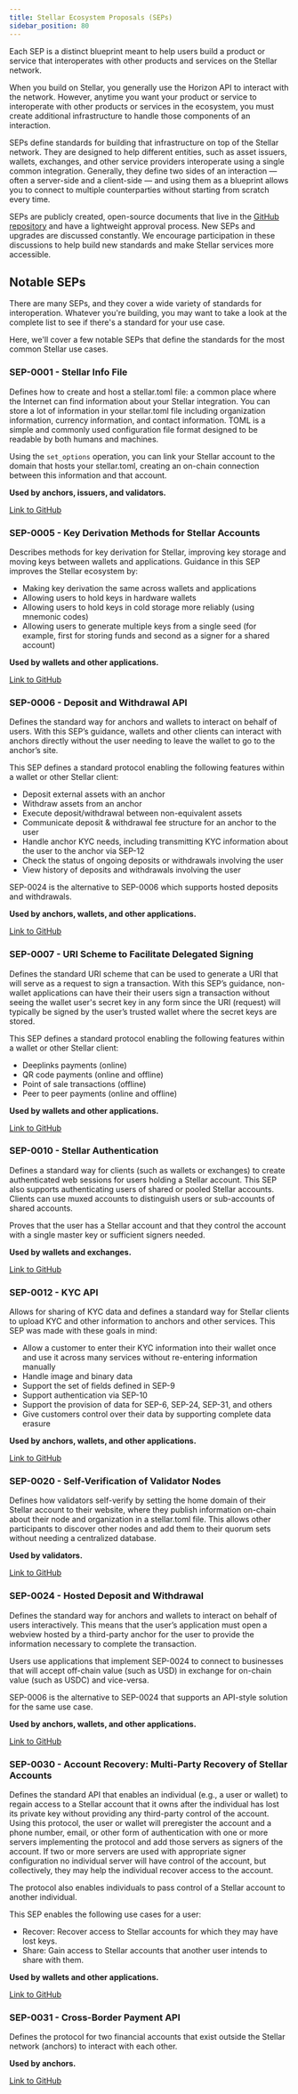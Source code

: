 ```yaml
---
title: Stellar Ecosystem Proposals (SEPs)
sidebar_position: 80
---
```


Each SEP is a distinct blueprint meant to help users build a product or service that interoperates with other products and services on the Stellar network.

When you build on Stellar, you generally use the Horizon API to interact with the network. However, anytime you want your product or service to interoperate with other products or services in the ecosystem, you must create additional infrastructure to handle those components of an interaction.

SEPs define standards for building that infrastructure on top of the Stellar network. They are designed to help different entities, such as asset issuers, wallets, exchanges, and other service providers interoperate using a single common integration. Generally, they define two sides of an interaction — often a server-side and a client-side — and using them as a blueprint allows you to connect to multiple counterparties without starting from scratch every time.

SEPs are publicly created, open-source documents that live in the [GitHub repository](https://github.com/stellar/stellar-protocol/tree/master/ecosystem) and have a lightweight approval process. New SEPs and upgrades are discussed constantly. We encourage participation in these discussions to help build new standards and make Stellar services more accessible.

## Notable SEPs

There are many SEPs, and they cover a wide variety of standards for interoperation. Whatever you're building, you may want to take a look at the complete list to see if there's a standard for your use case.

Here, we'll cover a few notable SEPs that define the standards for the most common Stellar use cases.

### SEP-0001 - Stellar Info File

Defines how to create and host a stellar.toml file: a common place where the Internet can find information about your Stellar integration. You can store a lot of information in your stellar.toml file including organization information, currency information, and contact information. TOML is a simple and commonly used configuration file format designed to be readable by both humans and machines.

Using the `set_options` operation, you can link your Stellar account to the domain that hosts your stellar.toml, creating an on-chain connection between this information and that account.

**Used by anchors, issuers, and validators.**

[Link to GitHub](https://github.com/stellar/stellar-protocol/blob/master/ecosystem/sep-0001.md)

### SEP-0005 - Key Derivation Methods for Stellar Accounts

Describes methods for key derivation for Stellar, improving key storage and moving keys between wallets and applications. Guidance in this SEP improves the Stellar ecosystem by:

- Making key derivation the same across wallets and applications
- Allowing users to hold keys in hardware wallets
- Allowing users to hold keys in cold storage more reliably (using mnemonic codes)
- Allowing users to generate multiple keys from a single seed (for example, first for storing funds and second as a signer for a shared account)

**Used by wallets and other applications.**

[Link to GitHub](https://github.com/stellar/stellar-protocol/blob/master/ecosystem/sep-0005.md)

### SEP-0006 - Deposit and Withdrawal API

Defines the standard way for anchors and wallets to interact on behalf of users. With this SEP’s guidance, wallets and other clients can interact with anchors directly without the user needing to leave the wallet to go to the anchor’s site.

This SEP defines a standard protocol enabling the following features within a wallet or other Stellar client:

- Deposit external assets with an anchor
- Withdraw assets from an anchor
- Execute deposit/withdrawal between non-equivalent assets
- Communicate deposit & withdrawal fee structure for an anchor to the user
- Handle anchor KYC needs, including transmitting KYC information about the user to the anchor via SEP-12
- Check the status of ongoing deposits or withdrawals involving the user
- View history of deposits and withdrawals involving the user

SEP-0024 is the alternative to SEP-0006 which supports hosted deposits and withdrawals.

**Used by anchors, wallets, and other applications.**

[Link to GitHub](https://github.com/stellar/stellar-protocol/blob/master/ecosystem/sep-0006.md)

### SEP-0007 - URI Scheme to Facilitate Delegated Signing

Defines the standard URI scheme that can be used to generate a URI that will serve as a request to sign a transaction. With this SEP’s guidance, non-wallet applications can have their their users sign a transaction without seeing the wallet user's secret key in any form since the URI (request) will typically be signed by the user’s trusted wallet where the secret keys are stored.

This SEP defines a standard protocol enabling the following features within a wallet or other Stellar client:

- Deeplinks payments (online)
- QR code payments (online and offline)
- Point of sale transactions (offline)
- Peer to peer payments (online and offline)

**Used by wallets and other applications.**

[Link to GitHub](https://github.com/stellar/stellar-protocol/blob/master/ecosystem/sep-0007.md)

### SEP-0010 - Stellar Authentication

Defines a standard way for clients (such as wallets or exchanges) to create authenticated web sessions for users holding a Stellar account. This SEP also supports authenticating users of shared or pooled Stellar accounts. Clients can use muxed accounts to distinguish users or sub-accounts of shared accounts.

Proves that the user has a Stellar account and that they control the account with a single master key or sufficient signers needed.

**Used by wallets and exchanges.**

[Link to GitHub](https://github.com/stellar/stellar-protocol/blob/master/ecosystem/sep-0010.md)

### SEP-0012 - KYC API

Allows for sharing of KYC data and defines a standard way for Stellar clients to upload KYC and other information to anchors and other services. This SEP was made with these goals in mind:

- Allow a customer to enter their KYC information into their wallet once and use it across many services without re-entering information manually
- Handle image and binary data
- Support the set of fields defined in SEP-9
- Support authentication via SEP-10
- Support the provision of data for SEP-6, SEP-24, SEP-31, and others
- Give customers control over their data by supporting complete data erasure

**Used by anchors, wallets, and other applications.**

[Link to GitHub](https://github.com/stellar/stellar-protocol/blob/master/ecosystem/sep-0012.md)

### SEP-0020 - Self-Verification of Validator Nodes

Defines how validators self-verify by setting the home domain of their Stellar account to their website, where they publish information on-chain about their node and organization in a stellar.toml file. This allows other participants to discover other nodes and add them to their quorum sets without needing a centralized database.

**Used by validators.**

[Link to GitHub](https://github.com/stellar/stellar-protocol/blob/master/ecosystem/sep-0020.md)

### SEP-0024 - Hosted Deposit and Withdrawal

Defines the standard way for anchors and wallets to interact on behalf of users interactively. This means that the user’s application must open a webview hosted by a third-party anchor for the user to provide the information necessary to complete the transaction.

Users use applications that implement SEP-0024 to connect to businesses that will accept off-chain value (such as USD) in exchange for on-chain value (such as USDC) and vice-versa.

SEP-0006 is the alternative to SEP-0024 that supports an API-style solution for the same use case.

**Used by anchors, wallets, and other applications.**

[Link to GitHub](https://github.com/stellar/stellar-protocol/blob/master/ecosystem/sep-0024.md)

### SEP-0030 - Account Recovery: Multi-Party Recovery of Stellar Accounts

Defines the standard API that enables an individual (e.g., a user or wallet) to regain access to a Stellar account that it owns after the individual has lost its private key without providing any third-party control of the account. Using this protocol, the user or wallet will preregister the account and a phone number, email, or other form of authentication with one or more servers implementing the protocol and add those servers as signers of the account. If two or more servers are used with appropriate signer configuration no individual server will have control of the account, but collectively, they may help the individual recover access to the account.

The protocol also enables individuals to pass control of a Stellar account to another individual.

This SEP enables the following use cases for a user:

- Recover: Recover access to Stellar accounts for which they may have lost keys.
- Share: Gain access to Stellar accounts that another user intends to share with them.

**Used by wallets and other applications.**

[Link to GitHub](https://github.com/stellar/stellar-protocol/blob/master/ecosystem/sep-0030.md)

### SEP-0031 - Cross-Border Payment API

Defines the protocol for two financial accounts that exist outside the Stellar network (anchors) to interact with each other.

**Used by anchors.**

[Link to GitHub](https://github.com/stellar/stellar-protocol/blob/master/ecosystem/sep-0031.md)
